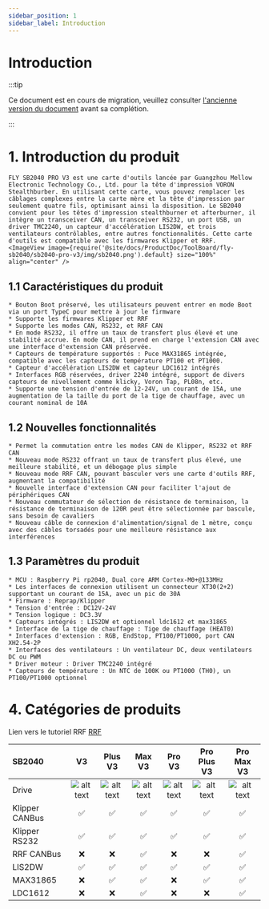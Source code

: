 ```yaml
---
sidebar_position: 1
sidebar_label: Introduction
---
```




# Introduction

:::tip

Ce document est en cours de migration, veuillez consulter [l'ancienne version du document](https://mellow.klipper.cn/#/) avant sa complétion.

:::
# 1. Introduction du produit

    FLY SB2040 PRO V3 est une carte d'outils lancée par Guangzhou Mellow Electronic Technology Co., Ltd. pour la tête d'impression VORON Stealthburber. En utilisant cette carte, vous pouvez remplacer les câblages complexes entre la carte mère et la tête d'impression par seulement quatre fils, optimisant ainsi la disposition. Le SB2040 convient pour les têtes d'impression stealthburner et afterburner, il intègre un transceiver CAN, un transceiver RS232, un port USB, un driver TMC2240, un capteur d'accélération LIS2DW, et trois ventilateurs contrôlables, entre autres fonctionnalités. Cette carte d'outils est compatible avec les firmwares Klipper et RRF.
    <ImageView image={require('@site/docs/ProductDoc/ToolBoard/fly-sb2040/sb2040-pro-v3/img/sb2040.png').default} size="100%" align="center" />


## 1.1 Caractéristiques du produit

    * Bouton Boot préservé, les utilisateurs peuvent entrer en mode Boot via un port TypeC pour mettre à jour le firmware
    * Supporte les firmwares Klipper et RRF
    * Supporte les modes CAN, RS232, et RRF CAN
    * En mode RS232, il offre un taux de transfert plus élevé et une stabilité accrue. En mode CAN, il prend en charge l'extension CAN avec une interface d'extension CAN préservée.
    * Capteurs de température supportés : Puce MAX31865 intégrée, compatible avec les capteurs de température PT100 et PT1000.
    * Capteur d'accélération LIS2DW et capteur LDC1612 intégrés
    * Interfaces RGB réservées, driver 2240 intégré, support de divers capteurs de nivellement comme klicky, Voron Tap, PL08n, etc.
    * Supporte une tension d'entrée de 12-24V, un courant de 15A, une augmentation de la taille du port de la tige de chauffage, avec un courant nominal de 10A

## 1.2 Nouvelles fonctionnalités

    * Permet la commutation entre les modes CAN de Klipper, RS232 et RRF CAN
    * Nouveau mode RS232 offrant un taux de transfert plus élevé, une meilleure stabilité, et un débogage plus simple
    * Nouveau mode RRF CAN, pouvant basculer vers une carte d'outils RRF, augmentant la compatibilité
    * Nouvelle interface d'extension CAN pour faciliter l'ajout de périphériques CAN
    * Nouveau commutateur de sélection de résistance de terminaison, la résistance de terminaison de 120R peut être sélectionnée par bascule, sans besoin de cavaliers
    * Nouveau câble de connexion d'alimentation/signal de 1 mètre, conçu avec des câbles torsadés pour une meilleure résistance aux interférences

## 1.3 Paramètres du produit


    * MCU : Raspberry Pi rp2040, Dual core ARM Cortex-M0+@133MHz
    * Les interfaces de connexion utilisent un connecteur XT30(2+2) supportant un courant de 15A, avec un pic de 30A
    * Firmware : Reprap/Klipper
    * Tension d'entrée : DC12V-24V
    * Tension logique : DC3.3V
    * Capteurs intégrés : LIS2DW et optionnel ldc1612 et max31865
    * Interface de la tige de chauffage : Tige de chauffage (HEAT0)
    * Interfaces d'extension : RGB, EndStop, PT100/PT1000, port CAN XH2.54-2P
    * Interfaces des ventilateurs : Un ventilateur DC, deux ventilateurs DC ou PWM
    * Driver moteur : Driver TMC2240 intégré
    * Capteurs de température : Un NTC de 100K ou PT1000 (TH0), un PT100/PT1000 optionnel

# 4. Catégories de produits

Lien vers le tutoriel RRF [RRF](https://teamgloomy.github.io/fly_sb2040_pro_max_v3_general.html)

| SB2040         |          V3          |       Plus V3        |        Max V3        |        Pro V3        |     Pro Plus V3      |      Pro Max V3      |
| :------------- | :------------------: | :------------------: | :------------------: | :------------------: | :------------------: | :------------------: |
| Drive          | ![alt text][TMC2209] | ![alt text][TMC2209] | ![alt text][TMC2209] | ![alt text][TMC2240] | ![alt text][TMC2240] | ![alt text][TMC2240] |
| Klipper CANBus |  :white_check_mark:  |  :white_check_mark:  |  :white_check_mark:  |  :white_check_mark:  |  :white_check_mark:  |  :white_check_mark:  |
| Klipper RS232  |  :white_check_mark:  |  :white_check_mark:  |  :white_check_mark:  |  :white_check_mark:  |  :white_check_mark:  |  :white_check_mark:  |
| RRF CANBus     |         :x:          |         :x:          |  :white_check_mark:  |         :x:          |         :x:          |  :white_check_mark:  |
| LIS2DW         |  :white_check_mark:  |  :white_check_mark:  |  :white_check_mark:  |  :white_check_mark:  |  :white_check_mark:  |  :white_check_mark:  |
| MAX31865       |         :x:          |  :white_check_mark:  |  :white_check_mark:  |         :x:          |  :white_check_mark:  |  :white_check_mark:  |
| LDC1612        |         :x:          |         :x:          |  :white_check_mark:  |         :x:          |         :x:          |  :white_check_mark: |


[TMC2209]: https://img.shields.io/badge/-TMC2209-green "TMC2209"
[TMC2240]: https://img.shields.io/badge/-TMC2240-blue "TMC2240"